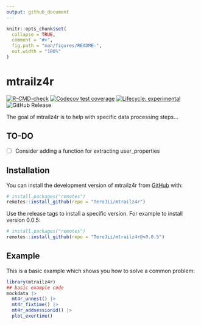 ```yaml
---
output: github_document
---
```


<!-- README.md is generated from README.Rmd. Please edit that file -->

```r
knitr::opts_chunk$set(
  collapse = TRUE,
  comment = "#>",
  fig.path = "man/figures/README-",
  out.width = "100%"
)
```

# mtrailz4r

<!-- badges: start -->
[![R-CMD-check](https://github.com/TeroJii/mtrailz4r/actions/workflows/R-CMD-check.yaml/badge.svg)](https://github.com/TeroJii/mtrailz4r/actions/workflows/R-CMD-check.yaml)
[![Codecov test coverage](https://codecov.io/gh/TeroJii/mtrailz4r/branch/main/graph/badge.svg)](https://app.codecov.io/gh/TeroJii/mtrailz4r?branch=main)
[![Lifecycle: experimental](https://img.shields.io/badge/lifecycle-experimental-orange.svg)](https://lifecycle.r-lib.org/articles/stages.html#experimental)
![GitHub Release](https://img.shields.io/github/v/release/TeroJii/mtrailz4r)
<!-- badges: end -->

The goal of mtrailz4r is to help with specific data processing steps...

## TO-DO

- [ ] Consider adding a function for extracting user_properties


## Installation

You can install the development version of mtrailz4r from [GitHub](https://github.com/) with:

``` r
# install.packages("remotes")
remotes::install_github(repo = "TeroJii/mtrailz4r")
```

Use the release tags to install a specific version. For example to install version 0.0.5:

``` r
# install.packages("remotes")
remotes::install_github(repo = "TeroJii/mtrailz4r@v0.0.5")
```

## Example

This is a basic example which shows you how to solve a common problem:

```r
library(mtrailz4r)
## basic example code
mockdata |> 
  mt4r_unnest() |> 
  mt4r_fixtime() |> 
  mt4r_addsessionid() |> 
  plot_exertime()
```

